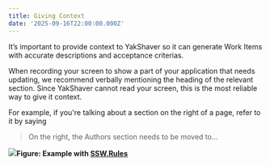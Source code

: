 ```yaml
---
title: Giving Context
date: '2025-09-16T22:00:00.000Z'
---
```


It’s important to provide context to YakShaver so it can generate Work Items with accurate descriptions and acceptance criterias.

When recording your screen to show a part of your application that needs updating, we recommend verbally mentioning the heading of the relevant section. Since YakShaver cannot read your screen, this is the most reliable way to give it context.

For example, if you're talking about a section on the right of a page, refer to it by saying

> On the right, the Authors section needs to be moved to…

![](/YakShaver/Docs/Giving-context.png)**Figure:  Example with [SSW.Rules](https://www.ssw.com.au/rules/)**
